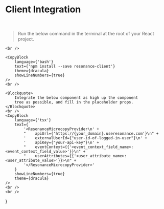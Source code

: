 
# Client Integration

<Theme>
    <br/>
    <Blockquote>
        Run the below command in the terminal at the root of your
        React project.
    </Blockquote>

    <br />

    <CopyBlock
        language={'bash'}
        text={'npm install --save resonance-client'}
        theme={dracula}
        showLineNumbers={true}
    />
    <br />

    <Blockquote>
        Integrate the below component as high up the component
        tree as possible, and fill in the placeholder props.
    </Blockquote>
    <br />
    <CopyBlock
        language={'tsx'}
        text={
            '<ResonanceMicrocopyProvider\n' +
            "    apiUrl={'https://{your_domain}.useresonance.com'}\n" +
            '    externalUserId={"user-id-of-logged-in-user"}\n' +
            '    apiKey={"your-api-key"}\n' +
            "    eventContext={{'<event_context_field_name>: <event_context_field_value>'}}\n" +
            "    userAttributes={{'<user_attribute_name>: <user_attribute_value>'}}>\n" +
            '</ResonanceMicrocopyProvider>'
        }
        showLineNumbers={true}
        theme={dracula}
    />
    <br />
    <br />
</Theme>
}